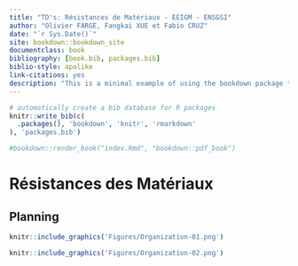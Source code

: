 ```yaml
--- 
title: "TD's: Résistances de Matériaux - EEIGM - ENSGSI"
author: "Olivier FARGE, Fangkai XUE et Fabio CRUZ"
date: "`r Sys.Date()`"
site: bookdown::bookdown_site
documentclass: book
bibliography: [book.bib, packages.bib]
biblio-style: apalike
link-citations: yes
description: "This is a minimal example of using the bookdown package to write a book. The output format for this example is bookdown::gitbook."
---
```


```r
# automatically create a bib database for R packages
knitr::write_bib(c(
  .packages(), 'bookdown', 'knitr', 'rmarkdown'
), 'packages.bib')

#bookdown::render_book("index.Rmd", "bookdown::pdf_book")

```

# Résistances des Matériaux {-}

## Planning {-}

```r
knitr::include_graphics('Figures/Organization-01.png')
```


```r
knitr::include_graphics('Figures/Organization-02.png')
```


